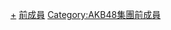 [[Category:AKB48_Team_TP成員|+]]
[[Category:AKB48_Team_TP|前成員]]
[[Category:AKB48集團前成員|Category:AKB48集團前成員]]